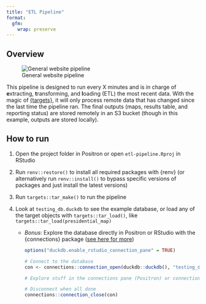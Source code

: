 ```yaml
---
title: "ETL Pipeline"
format: 
  gfm: 
    wrap: preserve
---
```


## Overview

![General website pipeline](img/slide-flow-1.png)

This pipeline is designed to run every X minutes and is in charge of **e**xtracting, **t**ransforming, and **l**oading (ETL) the most recent data. With the magic of [{targets}](https://books.ropensci.org/targets/), it will only process remote data that has changed since the last time the pipeline ran. The final outputs (maps, results table, and reporting status) are stored remotely in an S3 bucket (though in this example, outputs are stored locally).

## How to run

1. Open the project folder in Positron or open `etl-pipeline.Rproj` in RStudio

2. Run `renv::restore()` to install all required packages with {renv} (or alternatively run `renv::install()` to bypass specific versions of packages and just install the latest versions)

3. Run `targets::tar_make()` to run the pipeline

4. Look at `testing_db.duckdb` to see the example database, or load any of the target objects with `targets::tar_load()`, like `targets::tar_load(presidential_map)`

   - *Bonus*: Explore the database directly in Positron or RStudio with the {connections} package ([see here for more](https://www.andrewheiss.com/blog/2025/07/10/positron-database-connections/))

     ```.r
     options("duckdb.enable_rstudio_connection_pane" = TRUE)

     # Connect to the database
     con <- connections::connection_open(duckdb::duckdb(), "testing_db.duckdb")

     # Explore stuff in the connections pane (Positron) or connections panel (RStudio)

     # Disconnect when all done
     connections::connection_close(con)
     ```
